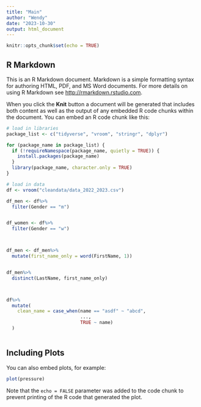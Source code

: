 ```yaml
---
title: "Main"
author: "Wendy"
date: "2023-10-30"
output: html_document
---
```


```r
knitr::opts_chunk$set(echo = TRUE)
```

## R Markdown

This is an R Markdown document. Markdown is a simple formatting syntax for authoring HTML, PDF, and MS Word documents. For more details on using R Markdown see <http://rmarkdown.rstudio.com>.

When you click the **Knit** button a document will be generated that includes both content as well as the output of any embedded R code chunks within the document. You can embed an R code chunk like this:

```r
# load in libraries
package_list <- c("tidyverse", "vroom", "stringr", "dplyr")

for (package_name in package_list) {
  if (!requireNamespace(package_name, quietly = TRUE)) {
    install.packages(package_name)
  }
  library(package_name, character.only = TRUE)
}

# load in data
df <- vroom("cleandata/data_2022_2023.csv")

df_men <- df%>%
  filter(Gender == "m")


df_women <- df%>%
  filter(Gender == "w")



df_men <- df_men%>%
  mutate(first_name_only = word(FirstName, 1))


df_men%>%
  distinct(LastName, first_name_only)



df%>%
  mutate(
    clean_name = case_when(name == "asdf" ~ "abcd",
                           ...,
                           TRUE ~ name)
  )
  
```

## Including Plots

You can also embed plots, for example:

```r
plot(pressure)
```

Note that the `echo = FALSE` parameter was added to the code chunk to prevent printing of the R code that generated the plot.
